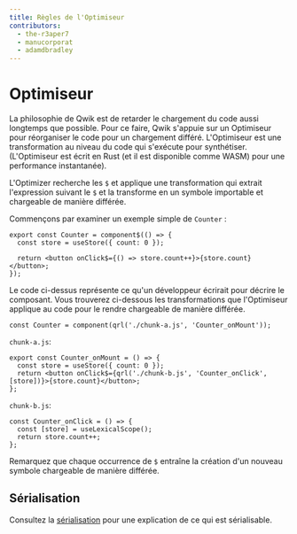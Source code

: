 ```yaml
---
title: Règles de l'Optimiseur
contributors:
  - the-r3aper7
  - manucorporat
  - adamdbradley
---
```


# Optimiseur

La philosophie de Qwik est de retarder le chargement du code aussi longtemps que possible. Pour ce faire, Qwik s'appuie sur un Optimiseur pour réorganiser le code pour un chargement différé. L'Optimiseur est une transformation au niveau du code qui s'exécute pour synthétiser. (L'Optimiseur est écrit en Rust (et il est disponible comme WASM) pour une performance instantanée).

L'Optimizer recherche les `$` et applique une transformation qui extrait l'expression suivant le `$` et la transforme en un symbole importable et chargeable de manière différée.

Commençons par examiner un exemple simple de `Counter` :

```tsx
export const Counter = component$(() => {
  const store = useStore({ count: 0 });

  return <button onClick$={() => store.count++}>{store.count}</button>;
});
```

Le code ci-dessus représente ce qu'un développeur écrirait pour décrire le composant. Vous trouverez ci-dessous les transformations que l'Optimiseur applique au code pour le rendre chargeable de manière différée.

```tsx
const Counter = component(qrl('./chunk-a.js', 'Counter_onMount'));
```

`chunk-a.js`:

```tsx
export const Counter_onMount = () => {
  const store = useStore({ count: 0 });
  return <button onClick$={qrl('./chunk-b.js', 'Counter_onClick', [store])}>{store.count}</button>;
};
```

`chunk-b.js`:

```tsx
const Counter_onClick = () => {
  const [store] = useLexicalScope();
  return store.count++;
};
```

Remarquez que chaque occurrence de `$` entraîne la création d'un nouveau symbole chargeable de manière différée.

## Sérialisation

Consultez la [sérialisation](../../../docs/concepts/resumable/index.mdx#serialization) pour une explication de ce qui est sérialisable.
